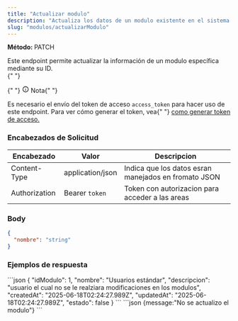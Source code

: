```yaml
---
title: "Actualizar modulo"
description: "Actualiza los datos de un modulo existente en el sistema."
slug: "modulos/actualizarModulo"
---
```



<p>
  <strong>Método: </strong>
  <span class="sl-badge note small astro-avdet4wd">PATCH</span>
</p>
Este endpoint permite actualizar la información de un modulo específica mediante
su ID.
<Tabs>
  <TabItem label="Endpoint">
    <ApiEndpoint url={`${API_BASE_URL}/modulos/update/:id`} />
  </TabItem>
</Tabs>

<aside aria-label="Nota" class="starlight-aside starlight-aside--note">
  {" "}
  <p class="starlight-aside__title" aria-hidden="true">
    {" "}
    <svg
      aria-hidden="true"
      class="starlight-aside__icon astro-c6vsoqas"
      width="16"
      height="16"
      viewBox="0 0 24 24"
      fill="currentColor"
      style="--sl-icon-size: 1em;"
    >
      <path d="M12 11a1 1 0 0 0-1 1v4a1 1 0 0 0 2 0v-4a1 1 0 0 0-1-1Zm.38-3.92a1 1 0 0 0-.76 0 1 1 0 0 0-.33.21 1.15 1.15 0 0 0-.21.33 1 1 0 0 0 .21 1.09c.097.088.209.16.33.21A1 1 0 0 0 13 8a1.05 1.05 0 0 0-.29-.71 1 1 0 0 0-.33-.21ZM12 2a10 10 0 1 0 0 20 10 10 0 0 0 0-20Zm0 18a8 8 0 1 1 0-16.001A8 8 0 0 1 12 20Z"></path>
    </svg>
    Nota{" "}
  </p>
  Es necesario el envío del token de acceso <code>access_token</code> para hacer
  uso de este endpoint. Para ver cómo generar el token, vea{" "}
  <a href="/usuarios/login">como generar token de acceso.</a>
</aside>

<h3>Encabezados de Solicitud</h3>

| Encabezado    | Valor            | Descripcion                                          |
| ------------- | ---------------- | ---------------------------------------------------- |
| Content-Type  | application/json | Indica que los datos esran manejados en fromato JSON |
| Authorization | Bearer `token`   | Token con autorizacion para acceder a las areas      |

### Body

```json
{
  "nombre": "string"
}
```

<h3>Ejemplos de respuesta</h3>

<Tabs>
  <TabItem label="Status 200">
  ```json
{
    "idModulo": 1,
    "nombre": "Usuarios estándar",
    "descripcion": "usuario el cual no se le realziara modificaciones en los modulos",
    "createdAt": "2025-06-18T02:24:27.989Z",
    "updatedAt": "2025-06-18T02:24:27.989Z",
    "estado": false
}
  ```
  </TabItem>

  <TabItem label="Status 400">
  ```json
  {message:"No se actualizo el modulo"}
  ```
  </TabItem>
</Tabs>
